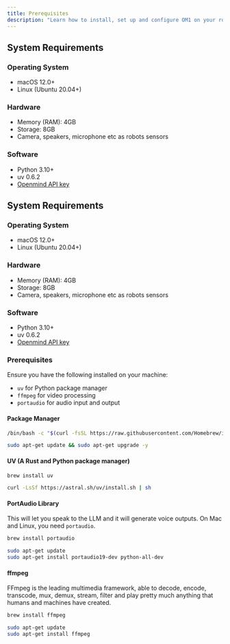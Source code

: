```yaml
---
title: Prerequisites
description: "Learn how to install, set up and configure OM1 on your robots."
---
```


## System Requirements

### Operating System

- macOS 12.0+
- Linux (Ubuntu 20.04+)

### Hardware

- Memory (RAM): 4GB
- Storage: 8GB
- Camera, speakers, microphone etc as robots sensors

### Software

- Python 3.10+
- uv 0.6.2
- [Openmind API key](https://portal.openmind.org/)

## System Requirements

### Operating System

- macOS 12.0+
- Linux (Ubuntu 20.04+)

### Hardware

- Memory (RAM): 4GB
- Storage: 8GB
- Camera, speakers, microphone etc as robots sensors

### Software

- Python 3.10+
- uv 0.6.2
- [Openmind API key](https://portal.openmind.org/)

### Prerequisites

Ensure you have the following installed on your machine:

- `uv` for Python package manager
- `ffmpeg` for video processing
- `portaudio` for audio input and output

#### Package Manager

```bash Mac
/bin/bash -c "$(curl -fsSL https://raw.githubusercontent.com/Homebrew/install/HEAD/install.sh)"
```

``` bash Linux
sudo apt-get update && sudo apt-get upgrade -y
``` 

#### UV (A Rust and Python package manager)

``` bash Mac
brew install uv
```

``` bash Linux
curl -LsSf https://astral.sh/uv/install.sh | sh
```

#### PortAudio Library

This will let you speak to the LLM and it will generate voice outputs. On Mac and Linux, you need `portaudio`.

```bash Mac
brew install portaudio
```

```bash Linux
sudo apt-get update
sudo apt-get install portaudio19-dev python-all-dev
```

#### ffmpeg

FFmpeg is the leading multimedia framework, able to decode, encode, transcode, mux, demux, stream, filter and play pretty much anything that humans and machines have created.

```bash Mac
brew install ffmpeg
``` 

```bash Linux
sudo apt-get update
sudo apt-get install ffmpeg
``` 

